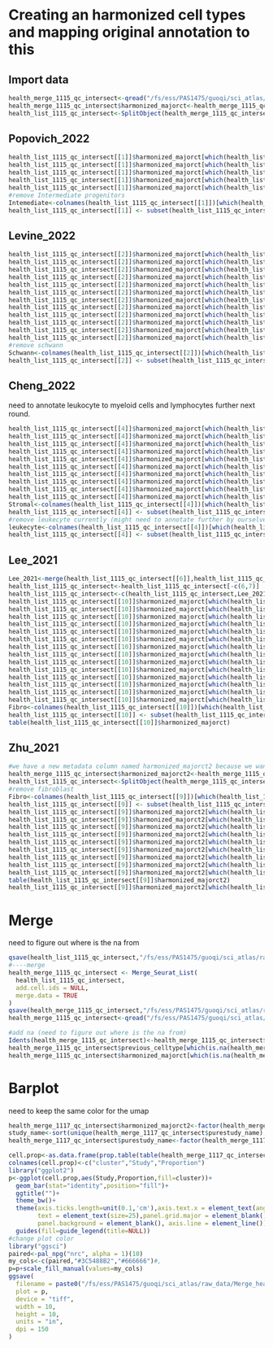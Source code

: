 # Creating an harmonized cell types and mapping original annotation to this

## Import data

```r
health_merge_1115_qc_intersect<-qread("/fs/ess/PAS1475/guoqi/sci_atlas/raw_data/health_merge_qc_1115_intersectgene.qs")
health_merge_1115_qc_intersect$harmonized_majorct<-health_merge_1115_qc_intersect$previous_celltype
health_list_1115_qc_intersect<-SplitObject(health_merge_1115_qc_intersect,split.by = "Study_name")
```

## Popovich_2022

```r
health_list_1115_qc_intersect[[1]]$harmonized_majorct[which(health_list_1115_qc_intersect[[1]]$previous_celltype=="B cells")]="Lymphocytes"
health_list_1115_qc_intersect[[1]]$harmonized_majorct[which(health_list_1115_qc_intersect[[1]]$previous_celltype=="T cells")]="Lymphocytes"
health_list_1115_qc_intersect[[1]]$harmonized_majorct[which(health_list_1115_qc_intersect[[1]]$previous_celltype=="Monocytes")]="Myeloid cells"
health_list_1115_qc_intersect[[1]]$harmonized_majorct[which(health_list_1115_qc_intersect[[1]]$previous_celltype=="MDMs")]="Myeloid cells"
health_list_1115_qc_intersect[[1]]$harmonized_majorct[which(health_list_1115_qc_intersect[[1]]$previous_celltype=="Neutrophils")]="Myeloid cells"
#remove Intermediate progenitors
Intemediate<-colnames(health_list_1115_qc_intersect[[1]])[which(health_list_1115_qc_intersect[[1]]$previous_celltype=="Intermediate progenitors")]
health_list_1115_qc_intersect[[1]] <- subset(health_list_1115_qc_intersect[[1]], cells = Intemediate,invert = TRUE)
```

## Levine_2022

```r
health_list_1115_qc_intersect[[2]]$harmonized_majorct[which(health_list_1115_qc_intersect[[2]]$previous_celltype=="Endothelial")]="Endothelial cells"
health_list_1115_qc_intersect[[2]]$harmonized_majorct[which(health_list_1115_qc_intersect[[2]]$previous_celltype=="Ependymal")]="Ependymal cells"
health_list_1115_qc_intersect[[2]]$harmonized_majorct[which(health_list_1115_qc_intersect[[2]]$previous_celltype=="Leptomeninges")]="Leptomeningeal cells"
health_list_1115_qc_intersect[[2]]$harmonized_majorct[which(health_list_1115_qc_intersect[[2]]$previous_subcelltype=="Activated Microglia A")]="Microglia"
health_list_1115_qc_intersect[[2]]$harmonized_majorct[which(health_list_1115_qc_intersect[[2]]$previous_subcelltype=="Activated Microglia B")]="Microglia"
health_list_1115_qc_intersect[[2]]$harmonized_majorct[which(health_list_1115_qc_intersect[[2]]$previous_subcelltype=="Microglia 1")]="Microglia"
health_list_1115_qc_intersect[[2]]$harmonized_majorct[which(health_list_1115_qc_intersect[[2]]$previous_subcelltype=="Microglia 2")]="Microglia"
health_list_1115_qc_intersect[[2]]$harmonized_majorct[which(health_list_1115_qc_intersect[[2]]$previous_subcelltype=="Microglia 3")]="Microglia"
health_list_1115_qc_intersect[[2]]$harmonized_majorct[which(health_list_1115_qc_intersect[[2]]$previous_subcelltype=="Macrophages")]="Myeloid cells"
health_list_1115_qc_intersect[[2]]$harmonized_majorct[which(health_list_1115_qc_intersect[[2]]$previous_subcelltype=="NK/Tcells")]="Lymphocytes"
health_list_1115_qc_intersect[[2]]$harmonized_majorct[which(health_list_1115_qc_intersect[[2]]$previous_celltype=="Oligodendrocyte Progenitors/Precursors")]="Oligodendrocyte lineage"
health_list_1115_qc_intersect[[2]]$harmonized_majorct[which(health_list_1115_qc_intersect[[2]]$previous_celltype=="Oligodendrocytes")]="Oligodendrocyte lineage"
#remove schwann
Schwann<-colnames(health_list_1115_qc_intersect[[2]])[which(health_list_1115_qc_intersect[[2]]$previous_celltype=="Schwann")]
health_list_1115_qc_intersect[[2]] <- subset(health_list_1115_qc_intersect[[2]], cells = Schwann,invert = TRUE)
```

## Cheng_2022

need to annotate leukocyte to myeloid cells and lymphocytes further next round.

```r
health_list_1115_qc_intersect[[4]]$harmonized_majorct[which(health_list_1115_qc_intersect[[4]]$previous_celltype=="Astrocyte")]="Astrocytes"
health_list_1115_qc_intersect[[4]]$harmonized_majorct[which(health_list_1115_qc_intersect[[4]]$previous_celltype=="Erythocyte")]="Erythroid cells"
health_list_1115_qc_intersect[[4]]$harmonized_majorct[which(health_list_1115_qc_intersect[[4]]$previous_celltype=="Neuron")]="Neurons"
health_list_1115_qc_intersect[[4]]$harmonized_majorct[which(health_list_1115_qc_intersect[[4]]$previous_celltype=="Neutrophil")]="Myeloid cells"
health_list_1115_qc_intersect[[4]]$harmonized_majorct[which(health_list_1115_qc_intersect[[4]]$previous_celltype=="Endothelial")]="Endothelial cells"
health_list_1115_qc_intersect[[4]]$harmonized_majorct[which(health_list_1115_qc_intersect[[4]]$previous_celltype=="Ependyma")]="Ependymal cells"
health_list_1115_qc_intersect[[4]]$harmonized_majorct[which(health_list_1115_qc_intersect[[4]]$previous_celltype=="Leptomeninges")]="Leptomeningeal cells"
health_list_1115_qc_intersect[[4]]$harmonized_majorct[which(health_list_1115_qc_intersect[[4]]$previous_celltype=="ODC")]="Oligodendrocyte lineage"
health_list_1115_qc_intersect[[4]]$harmonized_majorct[which(health_list_1115_qc_intersect[[4]]$previous_celltype=="OPC")]="Oligodendrocyte lineage"
health_list_1115_qc_intersect[[4]]$harmonized_majorct[which(health_list_1115_qc_intersect[[4]]$previous_celltype=="Pericyte")]="Pericytes"
Stromal<-colnames(health_list_1115_qc_intersect[[4]])[which(health_list_1115_qc_intersect[[4]]$previous_celltype=="Stromal")]
health_list_1115_qc_intersect[[4]] <- subset(health_list_1115_qc_intersect[[4]], cells = Stromal,invert = TRUE)
#remove leukecyte currently (might need to annotate further by ourselves)
leukecyte<-colnames(health_list_1115_qc_intersect[[4]])[which(health_list_1115_qc_intersect[[4]]$previous_celltype=="leukecyte")]
health_list_1115_qc_intersect[[4]] <- subset(health_list_1115_qc_intersect[[4]], cells = leukecyte,invert = TRUE)
```

## Lee_2021

```r
Lee_2021<-merge(health_list_1115_qc_intersect[[6]],health_list_1115_qc_intersect[[7]])
health_list_1115_qc_intersect<-health_list_1115_qc_intersect[-c(6,7)]
health_list_1115_qc_intersect<-c(health_list_1115_qc_intersect,Lee_2021)
health_list_1115_qc_intersect[[10]]$harmonized_majorct[which(health_list_1115_qc_intersect[[10]]$previous_celltype=="Astrocyte")]="Astrocytes"
health_list_1115_qc_intersect[[10]]$harmonized_majorct[which(health_list_1115_qc_intersect[[10]]$previous_celltype=="Dendritic")]="Leukocytes"
health_list_1115_qc_intersect[[10]]$harmonized_majorct[which(health_list_1115_qc_intersect[[10]]$previous_celltype=="Div-Myeloid")]="Leukocytes"
health_list_1115_qc_intersect[[10]]$harmonized_majorct[which(health_list_1115_qc_intersect[[10]]$previous_celltype=="Endothelial")]="Endothelial cells"
health_list_1115_qc_intersect[[10]]$harmonized_majorct[which(health_list_1115_qc_intersect[[10]]$previous_celltype=="Endothelial")]="Endothelial cells"
health_list_1115_qc_intersect[[10]]$harmonized_majorct[which(health_list_1115_qc_intersect[[10]]$previous_celltype=="Ependymal")]="Ependymal cells"
health_list_1115_qc_intersect[[10]]$harmonized_majorct[which(health_list_1115_qc_intersect[[10]]$previous_celltype=="Lymphocyte")]="Lymphocytes"
health_list_1115_qc_intersect[[10]]$harmonized_majorct[which(health_list_1115_qc_intersect[[10]]$previous_celltype=="Macrophage")]="Lymphocytes"
health_list_1115_qc_intersect[[10]]$harmonized_majorct[which(health_list_1115_qc_intersect[[10]]$previous_celltype=="Monocyte")]="Lymphocytes"
health_list_1115_qc_intersect[[10]]$harmonized_majorct[which(health_list_1115_qc_intersect[[10]]$previous_celltype=="Neuron")]="Neurons"
health_list_1115_qc_intersect[[10]]$harmonized_majorct[which(health_list_1115_qc_intersect[[10]]$previous_celltype=="Neutrophil")]="Lymphocytes"
health_list_1115_qc_intersect[[10]]$harmonized_majorct[which(health_list_1115_qc_intersect[[10]]$previous_celltype=="Pericyte")]="Pericytes"
health_list_1115_qc_intersect[[10]]$harmonized_majorct[which(health_list_1115_qc_intersect[[10]]$previous_celltype=="Oligodendrocyte")]="Oligodendrocyte lineage"
health_list_1115_qc_intersect[[10]]$harmonized_majorct[which(health_list_1115_qc_intersect[[10]]$previous_celltype=="OPC")]="Oligodendrocyte lineage"
Fibro<-colnames(health_list_1115_qc_intersect[[10]])[which(health_list_1115_qc_intersect[[10]]$previous_celltype=="Fibroblast")]
health_list_1115_qc_intersect[[10]] <- subset(health_list_1115_qc_intersect[[10]], cells = Fibro,invert = TRUE)
table(health_list_1115_qc_intersect[[10]]$harmonized_majorct)
```

## Zhu_2021

```r
#we have a new metadata column named harmonized_majorct2 because we wanted to distinguish with leukocytes. but we don't need it right now.
health_merge_1115_qc_intersect$harmonized_majorct2<-health_merge_1115_qc_intersect$harmonized_majorct
health_list_1115_qc_intersect<-SplitObject(health_merge_1115_qc_intersect,split.by = "purestudy_name")
#remove fibroblast
Fibro<-colnames(health_list_1115_qc_intersect[[9]])[which(health_list_1115_qc_intersect[[9]]$previous_celltype=="Monocyte-derived fibroblast")]
health_list_1115_qc_intersect[[9]] <- subset(health_list_1115_qc_intersect[[9]], cells = Fibro,invert = TRUE)
health_list_1115_qc_intersect[[9]]$harmonized_majorct2[which(health_list_1115_qc_intersect[[9]]$previous_celltype=="B cells")]="Lymphocytes"
health_list_1115_qc_intersect[[9]]$harmonized_majorct2[which(health_list_1115_qc_intersect[[9]]$previous_celltype=="Dendritic cells")]="Myeloid cells"
health_list_1115_qc_intersect[[9]]$harmonized_majorct2[which(health_list_1115_qc_intersect[[9]]$previous_celltype=="Macrophage")]="Myeloid cells"
health_list_1115_qc_intersect[[9]]$harmonized_majorct2[which(health_list_1115_qc_intersect[[9]]$previous_celltype=="Mast cell")]="Myeloid cells"
health_list_1115_qc_intersect[[9]]$harmonized_majorct2[which(health_list_1115_qc_intersect[[9]]$previous_celltype=="Monocytes")]="Myeloid cells"
health_list_1115_qc_intersect[[9]]$harmonized_majorct2[which(health_list_1115_qc_intersect[[9]]$previous_celltype=="Monocytes-derived macrophage")]="Myeloid cells"
health_list_1115_qc_intersect[[9]]$harmonized_majorct2[which(health_list_1115_qc_intersect[[9]]$previous_celltype=="Neutrophil")]="Myeloid cells"
health_list_1115_qc_intersect[[9]]$harmonized_majorct2[which(health_list_1115_qc_intersect[[9]]$previous_celltype=="NK cells")]="Lymphocytes"
health_list_1115_qc_intersect[[9]]$harmonized_majorct2[which(health_list_1115_qc_intersect[[9]]$previous_celltype=="T cells")]="Lymphocytes"
table(health_list_1115_qc_intersect[[9]]$harmonized_majorct2)
health_list_1115_qc_intersect[[9]]$harmonized_majorct2[which(health_list_1115_qc_intersect[[9]]$previous_celltype=="Undefined")]="Unknown"
```

# Merge

need to figure out where is the na from

```r
qsave(health_list_1115_qc_intersect,"/fs/ess/PAS1475/guoqi/sci_atlas/raw_data/health_list_qc_1115_intersectgene_mapct.qs")#this can be used for integration
#----merge
health_merge_1115_qc_intersect <- Merge_Seurat_List(
  health_list_1115_qc_intersect,
  add.cell.ids = NULL,
  merge.data = TRUE
)
qsave(health_merge_1115_qc_intersect,"/fs/ess/PAS1475/guoqi/sci_atlas/raw_data/health_merge_qc_1115_intersectgene_mapct.qs")#this can be used for integration
health_merge_1115_qc_intersect<-qread("/fs/ess/PAS1475/guoqi/sci_atlas/raw_data/health_merge_qc_1115_intersectgene_mapct.qs")#this can be used for integration

#add na (need to figure out where is the na from)
Idents(health_merge_1115_qc_intersect)<-health_merge_1115_qc_intersect$Study_name
health_merge_1115_qc_intersect$previous_celltype[which(is.na(health_merge_1115_qc_intersect$previous_celltype))]<-"Unknown"
health_merge_1115_qc_intersect$harmonized_majorct[which(is.na(health_merge_1115_qc_intersect$harmonized_majorct))]<-"Unknown"
```

# Barplot

need to keep the same color for the umap

```r
health_merge_1117_qc_intersect$harmonized_majorct2<-factor(health_merge_1117_qc_intersect$harmonized_majorct2,levels = sort(unique(health_merge_1117_qc_intersect$harmonized_majorct2),decreasing = F))
study_name<-sort(unique(health_merge_1117_qc_intersect$purestudy_name),decreasing = F)
health_merge_1117_qc_intersect$purestudy_name<-factor(health_merge_1117_qc_intersect$purestudy_name,levels = study_name[c(1,2,4,6,7,10,3,5,8,9)])

cell.prop<-as.data.frame(prop.table(table(health_merge_1117_qc_intersect$harmonized_majorct2, health_merge_1117_qc_intersect$purestudy_name),2))
colnames(cell.prop)<-c("cluster","Study","Proportion")
library("ggplot2")
p<-ggplot(cell.prop,aes(Study,Proportion,fill=cluster))+
  geom_bar(stat="identity",position="fill")+
  ggtitle("")+
  theme_bw()+
  theme(axis.ticks.length=unit(0.1,'cm'),axis.text.x = element_text(angle = 45, vjust = 1, hjust=1),
        text = element_text(size=25),panel.grid.major = element_blank(), panel.grid.minor = element_blank(),
        panel.background = element_blank(), axis.line = element_line())+
  guides(fill=guide_legend(title=NULL))
#change plot color
library("ggsci")
paired<-pal_npg("nrc", alpha = 1)(10)
my_cols<-c(paired,"#3C5488B2","#666666")#,
p=p+scale_fill_manual(values=my_cols)
ggsave(
  filename = paste0("/fs/ess/PAS1475/guoqi/sci_atlas/raw_data/Merge_health/Celltype_pro_barplot_1117_myeloid_sep",".tiff"),
  plot = p,
  device = "tiff",
  width = 10,
  height = 10,
  units = "in",
  dpi = 150
)
```
